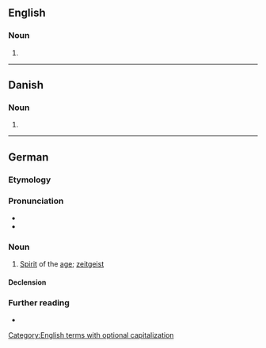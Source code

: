 {{also|zeitgeist}}
==English==

===Noun===
{{en-noun|s|Zeitgeister}}

# {{alternative case form of|en|zeitgeist}}

[[Category:English terms with optional capitalization]]

----

==Danish==

===Noun===
{{da-noun}}

# {{alternative case form of|da|zeitgeist}}

----

==German==
{{wikipedia|lang=de}}

===Etymology===
{{compound|de|Zeit|t1=time|Geist|t2=spirit}}

===Pronunciation===
* {{audio|de|De-Zeitgeist.ogg|Audio}}
* {{IPA|de|/ˈtsai̯tɡai̯st/}}

===Noun===
{{de-noun|m|Zeitgeistes|gen2=Zeitgeists|Zeitgeister}}

# [[spirit|Spirit]] of the [[age]]; [[zeitgeist]]

====Declension====
{{de-decl-noun-m|(e)s|er}}

===Further reading===
* {{R:Duden}}